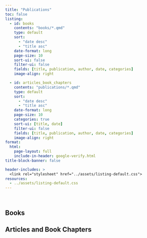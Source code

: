 ```yaml
---
title: "Publications"
toc: false
listing:
  - id: books
    contents: "books/*.qmd"
    type: default
    sort: 
      - "date desc"
      - "title asc"
    date-format: long
    page-size: 10
    sort-ui: false
    filter-ui: false
    fields: [title, publication, author, date, categories]
    image-align: right

  - id: articles_book_chapters
    contents: "publications/*.qmd"
    type: default
    sort: 
      - "date desc"
      - "title asc"
    date-format: long
    page-size: 10
    categories: true
    sort-ui: [title, date]
    filter-ui: false
    fields: [title, publication, author, date, categories]
    image-align: right
format: 
  html: 
    page-layout: full
    include-in-header: google-verify.html
title-block-banner: false

header-includes: >
  <link rel="stylesheet" href="../assets/listing-default.css">
resources:
  - ../assets/listing-default.css
---
```


<br>

## **Books**

::: {#books}
:::

## **Articles and Book Chapters**

::: {#articles_book_chapters}
:::
